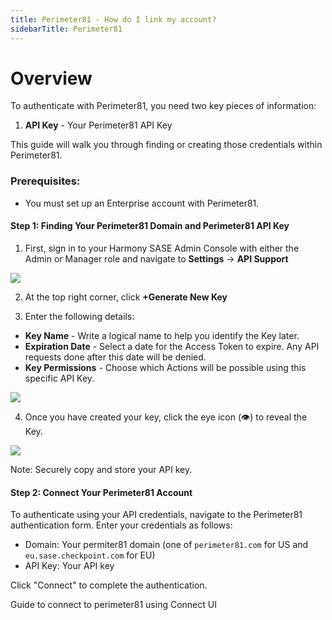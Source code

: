 ```yaml
---
title: Perimeter81 - How do I link my account?
sidebarTitle: Perimeter81
---
```



# Overview

To authenticate with Perimeter81, you need two key pieces of information:
1. **API Key** - Your Perimeter81 API Key


This guide will walk you through finding or creating those credentials within Perimeter81.


### Prerequisites:

- You must set up an Enterprise account with Perimeter81.


#### Step 1: Finding Your Perimeter81 Domain and Perimeter81 API Key
1. First, sign in to your Harmony SASE Admin Console with either the Admin or Manager role and navigate to **Settings** -> **API Support**

<img src="/integrations/all/perimeter81/prm-1.png" />

2. At the top right corner, click **+Generate New Key**


3. Enter the following details:
- **Key Name** - Write a logical name to help you identify the Key later.
- **Expiration Date** - Select a date for the Access Token to expire. Any API requests done after this date will be denied.
- **Key Permissions** - Choose which Actions will be possible using this specific API Key.

<img src="/integrations/all/perimeter81/prm-2.png" />


4. Once you have created your key, click the eye icon (👁) to reveal the Key.

<img src="/integrations/all/perimeter81/prm-3.png" />

Note: Securely copy and store your API key.


#### Step 2: Connect Your Perimeter81 Account


To authenticate using your API credentials, navigate to the Perimeter81 authentication form.
Enter your credentials as follows:
- Domain: Your permiter81 domain (one of `perimeter81.com` for US and `eu.sase.checkpoint.com` for EU)
- API Key: Your API key

Click "Connect" to complete the authentication.

<Card title="Connect to perimeter81" icon="link" href="/integrations/all/perimeter81/connect" horizontal>
  Guide to connect to perimeter81 using Connect UI
</Card>